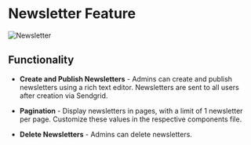 # Newsletter Feature

![Newsletter](../public/newsleter.png)

## Functionality

- **Create and Publish Newsletters** - Admins can create and publish newsletters using a rich text editor. Newsletters are sent to all users after creation via Sendgrid.

- **Pagination** - Display newsletters in pages, with a limit of 1 newsletter per page. Customize these values in the respective components file.

- **Delete Newsletters** - Admins can delete newsletters.